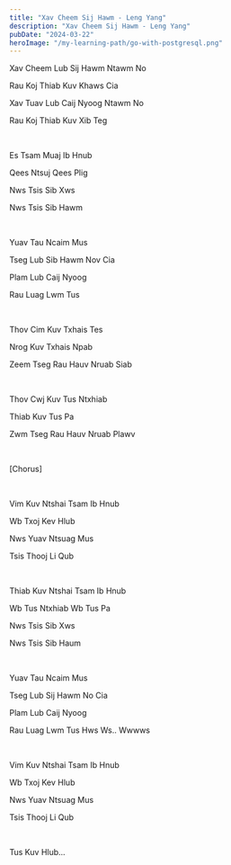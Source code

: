 ```yaml
---
title: "Xav Cheem Sij Hawm - Leng Yang"
description: "Xav Cheem Sij Hawm - Leng Yang"
pubDate: "2024-03-22"
heroImage: "/my-learning-path/go-with-postgresql.png"
---
```


Xav Cheem Lub Sij Hawm Ntawm No

Rau Koj Thiab Kuv Khaws Cia

Xav Tuav Lub Caij Nyoog Ntawm No

Rau Koj Thiab Kuv Xib Teg

<br />

Es Tsam Muaj Ib Hnub

Qees Ntsuj Qees Plig

Nws Tsis Sib Xws

Nws Tsis Sib Hawm

<br />

Yuav Tau Ncaim Mus

Tseg Lub Sib Hawm Nov Cia

Plam Lub Caij Nyoog

Rau Luag Lwm Tus

<br />

Thov Cim Kuv Txhais Tes

Nrog Kuv Txhais Npab

Zeem Tseg Rau Hauv Nruab Siab

<br />

Thov Cwj Kuv Tus Ntxhiab

Thiab Kuv Tus Pa

Zwm Tseg Rau Hauv Nruab Plawv

<br />

[Chorus]

<br />

Vim Kuv Ntshai Tsam Ib Hnub

Wb Txoj Kev Hlub

Nws Yuav Ntsuag Mus

Tsis Thooj Li Qub

<br />

Thiab Kuv Ntshai Tsam Ib Hnub

Wb Tus Ntxhiab Wb Tus Pa

Nws Tsis Sib Xws

Nws Tsis Sib Haum

<br />

Yuav Tau Ncaim Mus

Tseg Lub Sij Hawm No Cia

Plam Lub Caij Nyoog

Rau Luag Lwm Tus Hws Ws.. Wwwws

<br />

Vim Kuv Ntshai Tsam Ib Hnub

Wb Txoj Kev Hlub

Nws Yuav Ntsuag Mus

Tsis Thooj Li Qub

<br />

Tus Kuv Hlub...
